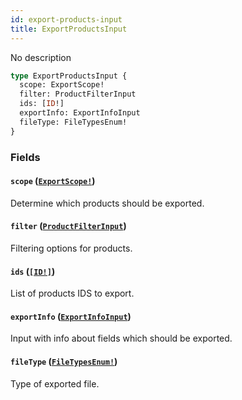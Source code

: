 ```yaml
---
id: export-products-input
title: ExportProductsInput
---
```


No description

```graphql
type ExportProductsInput {
  scope: ExportScope!
  filter: ProductFilterInput
  ids: [ID!]
  exportInfo: ExportInfoInput
  fileType: FileTypesEnum!
}
```

### Fields

#### `scope` ([`ExportScope!`](../../../developer/api-reference/enums/export-scope))

Determine which products should be exported.

#### `filter` ([`ProductFilterInput`](../../../developer/api-reference/inputs/product-filter-input))

Filtering options for products.

#### `ids` ([`[ID!]`](../../../developer/api-reference/scalars/id))

List of products IDS to export.

#### `exportInfo` ([`ExportInfoInput`](../../../developer/api-reference/inputs/export-info-input))

Input with info about fields which should be exported.

#### `fileType` ([`FileTypesEnum!`](../../../developer/api-reference/enums/file-types-enum))

Type of exported file.
